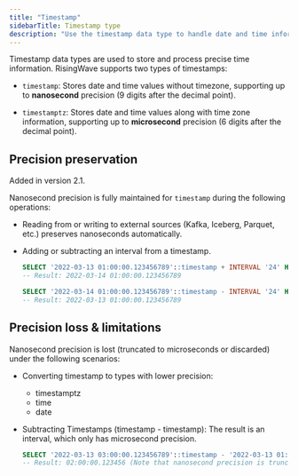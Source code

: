 ```yaml
---
title: "Timestamp"
sidebarTitle: Timestamp type
description: "Use the timestamp data type to handle date and time information."
---
```


Timestamp data types are used to store and process precise time information. RisingWave supports two types of timestamps:

- `timestamp`: Stores date and time values without timezone, supporting up to **nanosecond** precision (9 digits after the decimal point).

- `timestamptz`: Stores date and time values along with time zone information, supporting up to **microsecond** precision (6 digits after the decimal point).


## Precision preservation

<Note>
Added in version 2.1.
</Note>

Nanosecond precision is fully maintained for `timestamp` during the following operations:

- Reading from or writing to external sources (Kafka, Iceberg, Parquet, etc.) preserves nanoseconds automatically.

- Adding or subtracting an interval from a timestamp.

    ```sql Add an interval
    SELECT '2022-03-13 01:00:00.123456789'::timestamp + INTERVAL '24' HOUR;
    -- Result: 2022-03-14 01:00:00.123456789
    ```

    ```sql Subtract an interval
    SELECT '2022-03-14 01:00:00.123456789'::timestamp - INTERVAL '24' HOUR;
    -- Result: 2022-03-13 01:00:00.123456789
    ```

## Precision loss & limitations

Nanosecond precision is lost (truncated to microseconds or discarded) under the following scenarios:

- Converting timestamp to types with lower precision:
    - timestamptz
    - time
    - date

- Subtracting Timestamps (timestamp - timestamp): The result is an interval, which only has microsecond precision.
    ```sql Subtract two timestamps
    SELECT '2022-03-13 03:00:00.123456789'::timestamp - '2022-03-13 01:00:00.000000000'::timestamp;
    -- Result: 02:00:00.123456 (Note that nanosecond precision is truncated.)
    ```




